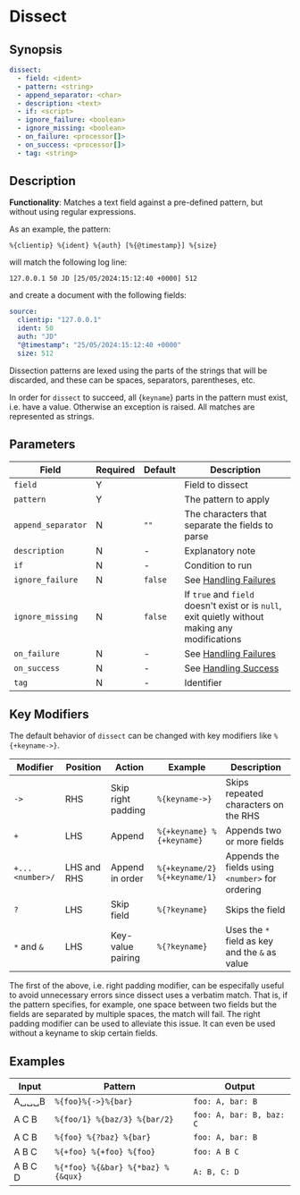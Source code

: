 # Dissect

## Synopsis

```yaml {2,3}
dissect:
  - field: <ident>
  - pattern: <string>
  - append_separator: <char>
  - description: <text>
  - if: <script>
  - ignore_failure: <boolean>
  - ignore_missing: <boolean>
  - on_failure: <processor[]>
  - on_success: <processor[]>
  - tag: <string>
```

## Description

**Functionality**: Matches a text field against a pre-defined pattern, but without using regular expressions.

As an example, the pattern:

```cli
%{clientip} %{ident} %{auth} [%{@timestamp}] %{size}
```

will match the following log line:

```cli
127.0.0.1 50 JD [25/05/2024:15:12:40 +0000] 512
```

and create a document with the following fields:

```yaml
source:
  clientip: "127.0.0.1"
  ident: 50
  auth: "JD"
  "@timestamp": "25/05/2024:15:12:40 +0000"
  size: 512
```

Dissection patterns are lexed using the parts of the strings that will be discarded, and these can be spaces, separators, parentheses, etc.

In order for `dissect` to succeed, all {`keyname`} parts in the pattern must exist, i.e. have a value. Otherwise an exception is raised. All matches are represented as strings.

## Parameters

|Field|Required|Default|Description|
|---|---|---|---|
|`field`|Y||Field to dissect|
|`pattern`|Y||The pattern to apply|
|`append_separator`|N|`""`|The characters that separate the fields to parse|
|`description`|N|-|Explanatory note|
|`if`|N|-|Condition to run|
|`ignore_failure`|N|`false`|See [Handling Failures](../handling-failures.mdx)|
|`ignore_missing`|N|`false`|If `true` and `field` doesn't exist or is `null`, exit quietly without making any modifications|
|`on_failure`|N|-|See [Handling Failures](../handling-failures.mdx)|
|`on_success`|N|-|See [Handling Success](../handling-success.mdx)|
|`tag`|N|-|Identifier|

## Key Modifiers

The default behavior of `dissect` can be changed with key modifiers like `%{+keyname->}`.

|Modifier|Position|Action|Example|Description|
|---|---|---|---|---|
|`->`|RHS|Skip right padding|`%{keyname->}`|Skips repeated characters on the RHS|
|`+`|LHS|Append|`%{+keyname} %{+keyname}`|Appends two or more fields|
|`+...<number>/`|LHS and RHS|Append in order|`%{+keyname/2} %{+keyname/1}`|Appends the fields using `<number>` for ordering|
|`?`|LHS|Skip field|`%{?keyname}`|Skips the field|
|`*` and `&`|LHS|Key-value pairing|`%{?keyname}`|Uses the `*` field as key and the `&` as value|

The first of the above, i.e. right padding modifier, can be especifally useful to avoid unnecessary errors since dissect uses a verbatim match. That is, if the pattern specifies, for example, one space between two fields but the fields are separated by multiple spaces, the match will fail. The right padding modifier can be used to alleviate this issue. It can even be used without a keyname to skip certain fields.

## Examples

|Input|Pattern|Output|
|---|---|---|
|A&blank;&blank;&blank;B|`%{foo}%{->}%{bar}`|`foo: A, bar: B`|
|A C B|`%{foo/1} %{baz/3} %{bar/2}`|`foo: A, bar: B, baz: C`|
|A C B|`%{foo} %{?baz} %{bar}`|`foo: A, bar: B`|
|A B C|`%{+foo} %{+foo} %{foo}`|`foo: A B C`|
|A B C D|`%{*foo} %{&bar} %{*baz} %{&qux}`|`A: B, C: D`|
